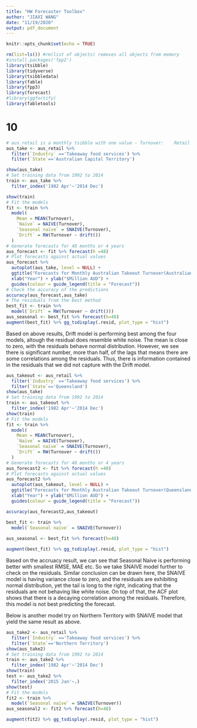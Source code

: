 ```yaml
---
title: "HW Forecaster Toolbox"
author: "JIAXI WANG"
date: "11/19/2020"
output: pdf_document
---
```


```r
knitr::opts_chunk$set(echo = TRUE)
```

```r
rm(list=ls()) #rm(list of objects) removes all objects from memory
#install.packages('fpp2')
library(tsibble)
library(tidyverse)
library(tsibbledata)
library(fable)
library(fpp3)
library(forecast)
#library(ggfortify)
library(fabletools)

```
# 10
```r
# aus_retail is a monthly tsibble with one value - Turnover:	Retail turnover in $Million AUD
aus_take <- aus_retail %>%  
  filter(`Industry` =='Takeaway food services') %>%
  filter(`State`=='Australian Capital Territory')

show(aus_take)
# Set training data from 1992 to 2014
train <- aus_take %>% 
  filter_index('1982 Apr'~'2014 Dec')

show(train)
# Fit the models
fit <- train %>%
  model(
    Mean = MEAN(Turnover),
    `Naïve` = NAIVE(Turnover),
    `Seasonal naïve` = SNAIVE(Turnover),
    `Drift` = RW(Turnover ~ drift())
  )
# Generate forecasts for 48 months or 4 years
aus_forecast <- fit %>% forecast(h =48)
# Plot forecasts against actual values
aus_forecast %>%
  autoplot(aus_take, level = NULL) +
  ggtitle("Forecasts for Monthly Australian Takeout Turnover(Australian Capital Territory)") +
  xlab("Year") + ylab("$Million AUD") +
  guides(colour = guide_legend(title = "Forecast"))
# Check the accuracy of the predictions
accuracy(aus_forecast,aus_take)
# The residuals from the best method
best_fit <- train %>%
  model(`Drift` = RW(Turnover ~ drift()))
aus_seasonal <- best_fit %>% forecast(h=48)
augment(best_fit) %>% gg_tsdisplay(.resid, plot_type = "hist")
```
Based on above results, Drift model is performing best among the four models, altough the residual does  resemble white noise. The mean is close to zero, with the residuals behave normal distribution. However, we see there is significant number, more than half, of the lags that means there are some correlations among the residuals. Thus, there is information contained in the residuals that we did not capture with the Drift model. 
```r
aus_takeout <- aus_retail %>%
  filter(`Industry` =='Takeaway food services') %>%
  filter(`State`=='Queensland')
show(aus_take)
# Set training data from 1992 to 2014
train <- aus_takeout %>% 
  filter_index('1982 Apr'~'2014 Dec') 
show(train)
# Fit the models
fit <- train %>%
  model(
    Mean = MEAN(Turnover),
    `Naïve` = NAIVE(Turnover),
    `Seasonal naïve` = SNAIVE(Turnover),
    `Drift` = RW(Turnover ~ drift())
  )
# Generate forecasts for 48 months or 4 years
aus_forecast2 <- fit %>% forecast(h =48)
# Plot forecasts against actual values
aus_forecast2 %>%
  autoplot(aus_takeout, level = NULL) +
  ggtitle("Forecasts for Monthly Australian Takeout Turnover(Queensland)") +
  xlab("Year") + ylab("$Million AUD") +
  guides(colour = guide_legend(title = "Forecast"))

accuracy(aus_forecast2,aus_takeout)

best_fit <- train %>%
  model(`Seasonal naïve` = SNAIVE(Turnover))
        
aus_seasonal <- best_fit %>% forecast(h=48)

augment(best_fit) %>% gg_tsdisplay(.resid, plot_type = "hist")

```
Based on the accruacy result, we can see that Seasonal Naive is performing better with smallest RMSE, MAE  etc. So we take SNAIVE model further to check on the residuals. Similar conclusion can be drawn here, the SNAIVE model is having variance close to zero, and the residuals are exhibiting normal distribution, yet the tail is long to the right, indicating that the residuals are not behaving like white noise. On top of that, the ACF plot shows that there is a decaying correlation among the residuals. Therefore, this model is not best predicting the forecast.

Below is another model try on Northern Territory with SNAIVE model that yield the same result as above. 
```r
aus_take2 <- aus_retail %>%
  filter(`Industry` =='Takeaway food services') %>%
  filter(`State`=='Northern Territory')
show(aus_take2)
# Set training data from 1992 to 2014
train <- aus_take2 %>% 
  filter_index('1982 Apr'~'2014 Dec') 
show(train)
test <- aus_take2 %>% 
  filter_index('2015 Jan'~.) 
show(test)
# Fit the models
fit2 <- train %>%
  model(`Seasonal naïve` = SNAIVE(Turnover))
aus_seasonal2 <- fit2 %>% forecast(h=48)

augment(fit2) %>% gg_tsdisplay(.resid, plot_type = "hist")
```

